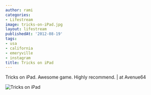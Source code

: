 ```yaml
---
author: rami
categories:
- Lifestream
image: tricks-on-iPad.jpg
layout: lifestream
publishedAt: '2012-08-19'
tags:
- usa
- california
- emeryville
- instagram
title: Tricks on iPad
---
```


Tricks on iPad. Awesome game. Highly recommend. | at Avenue64

![Tricks on iPad](/assets/images/content/lifestream/tricks-on-iPad.jpg)
